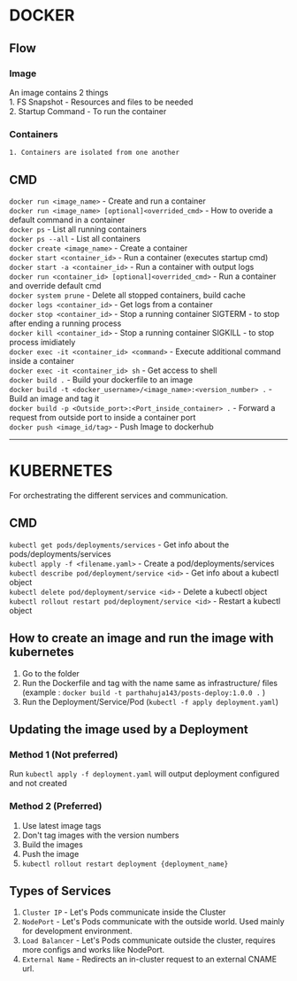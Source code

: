 # DOCKER

## Flow

### Image
An image contains 2 things  
    1. FS Snapshot - Resources and files to be needed   
    2. Startup Command - To run the container  

### Containers
    1. Containers are isolated from one another  

## CMD
`docker run <image_name>` - Create and run a container  
`docker run <image_name> [optional]<overrided_cmd>` - How to overide a default command in a container  
`docker ps` - List all running containers  
`docker ps --all` - List all containers  
`docker create <image_name>` - Create a container  
`docker start <container_id>` - Run a container (executes startup cmd)  
`docker start -a <container_id>` - Run a container with output logs  
`docker run <container_id> [optional]<overrided_cmd>` - Run a container and override default cmd  
`docker system prune` - Delete all stopped containers, build cache  
`docker logs <container_id>` - Get logs from a container  
`docker stop <container_id>` - Stop a running container SIGTERM - to stop after ending a running process  
`docker kill <container_id>` - Stop a running container SIGKILL - to stop process imidiately  
`docker exec -it <container_id> <command>` - Execute additional command inside a container  
`docker exec -it <container_id> sh` - Get access to shell  
`docker build .` - Build your dockerfile to an image  
`docker build -t <docker_username>/<image_name>:<version_number> .` - Build an image and tag it  
`docker build -p <Outside_port>:<Port_inside_container> .` - Forward a request from outside port to inside a container port  
`docker push <image_id/tag>` - Push Image to dockerhub  


----------------------------------------------------------------------------------------------------------------------------------------------------------
# KUBERNETES
For orchestrating the different services and communication.

## CMD
`kubectl get pods/deployments/services` - Get info about the pods/deployments/services   
`kubectl apply -f <filename.yaml>` - Create a pod/deployments/services  
`kubectl describe pod/deployment/service <id>` - Get info about a kubectl object  
`kubectl delete pod/deployment/service <id>` - Delete a kubectl object  
`kubectl rollout restart pod/deployment/service <id>` - Restart a kubectl object  
## How to create an image and run the image with kubernetes

1. Go to the folder  
2. Run the Dockerfile and tag with the name same as infrastructure/ files (example : `docker build -t parthahuja143/posts-deploy:1.0.0 .` )  
3. Run the Deployment/Service/Pod (`kubectl -f apply deployment.yaml`)  

## Updating the image used by a Deployment
### Method 1 (Not preferred)
Run `kubectl apply -f deployment.yaml` will output deployment configured and not created

### Method 2 (Preferred)
1. Use latest image tags  
2. Don't tag images with the version numbers  
3. Build the images  
4.  Push the image  
5. `kubectl rollout restart deployment {deployment_name}`  

## Types of Services

1. `Cluster IP` - Let's Pods communicate inside the Cluster
2. `NodePort` - Let's Pods communicate with the outside world. Used mainly for development environment.
3. `Load Balancer` - Let's Pods communicate outside the cluster, requires more configs and works like NodePort.
4. `External Name` - Redirects an in-cluster request to an external CNAME url.